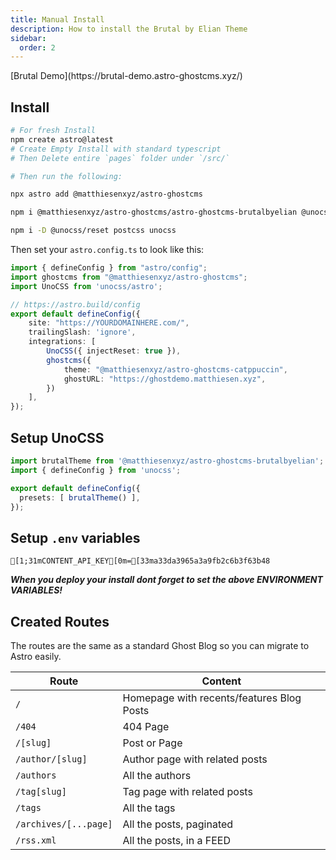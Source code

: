 ```yaml
---
title: Manual Install
description: How to install the Brutal by Elian Theme
sidebar:
  order: 2
---
```


<Aside type="tip" title="Demo">
[Brutal Demo](https://brutal-demo.astro-ghostcms.xyz/)
</Aside>

## Install

```sh
# For fresh Install
npm create astro@latest
# Create Empty Install with standard typescript
# Then Delete entire `pages` folder under `/src/`

# Then run the following:

npx astro add @matthiesenxyz/astro-ghostcms

npm i @matthiesenxyz/astro-ghostcms/astro-ghostcms-brutalbyelian @unocss/astro

npm i -D @unocss/reset postcss unocss
```

Then set your `astro.config.ts` to look like this:

```ts frame="code" title="astro.config.ts"
import { defineConfig } from "astro/config";
import ghostcms from "@matthiesenxyz/astro-ghostcms";
import UnoCSS from 'unocss/astro';

// https://astro.build/config
export default defineConfig({
	site: "https://YOURDOMAINHERE.com/",
	trailingSlash: 'ignore',
	integrations: [
		UnoCSS({ injectReset: true }),
		ghostcms({
			theme: "@matthiesenxyz/astro-ghostcms-catppuccin",
			ghostURL: "https://ghostdemo.matthiesen.xyz",
		})
	],
});
```

## Setup UnoCSS

```ts frame="code" title="uno.config.ts"
import brutalTheme from '@matthiesenxyz/astro-ghostcms-brutalbyelian';
import { defineConfig } from 'unocss';

export default defineConfig({
  presets: [ brutalTheme() ],
});

```

## Setup `.env` variables

```ansi frame="code" title=".env"
[1;31mCONTENT_API_KEY[0m=[33ma33da3965a3a9fb2c6b3f63b48
```

***When you deploy your install dont forget to set the above ENVIRONMENT VARIABLES!***

## Created Routes

The routes are the same as a standard Ghost Blog so you can migrate to Astro easily.

| Route                 | Content                                   |
| --------------------- | ----------------------------------------- |
| `/`                   | Homepage with recents/features Blog Posts |
| `/404`                | 404 Page                                  |
| `/[slug]`             | Post or Page                              |
| `/author/[slug]`      | Author page with related posts            |
| `/authors`            | All the authors                           |
| `/tag[slug]`          | Tag page with related posts               |
| `/tags`               | All the tags                              |
| `/archives/[...page]` | All the posts, paginated                  |
| `/rss.xml`            | All the posts, in a FEED                  |